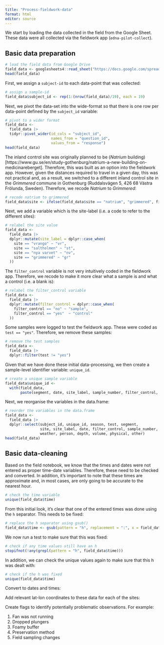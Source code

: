 ```yaml
---
title: "Process-fieldwork-data"
format: html
editor: source
---
```


We start by loading the data collected in the field from the Google Sheet. These data were all collected via the fieldwork app (`edna-pilot-collect`).

## Basic data preparation

```r
# load the field data from Google Drive
field_data <- googlesheets4::read_sheet("https://docs.google.com/spreadsheets/d/1fJuy4kHUN6CYKzhboMhRq4J_STO3BhGRMCNWwQ5jtkc/edit?usp=sharing")
head(field_data)
```

First, we assign a `subject-id` to each data-point that was collected:

```r
# assign a sample-id
field_data$subject_id <- rep(1:(nrow(field_data)/19), each = 19)
```

Next, we pivot the data-set into the wide-format so that there is one row per data-point defined by the `subject_id` variable:

```r
# pivot to a wider format
field_data <-
  field_data |>
  tidyr::pivot_wider(id_cols = "subject_id",
                     names_from = "question_id",
                     values_from = "response")
head(field_data)
```

The inland control site was originally planned to be (*Natrium* building)\[https://www.gu.se/en/study-gothenburg/natrium-a-new-building-on-medicinareberget\]. Therefore, this was built as an option into the fieldwork app. However, given the distances required to travel in a given day, this was not practical and, as a result, we switched to a different inland control site in the *Grimmered* commune in Gothenburg (Ruddalsvägen 5, 426 68 Västra Frölunda, Sweden). Therefore, we recode *Natrium* to *Grimmered*:

```r
# recode natrium to grimmered
field_data$site <- ifelse(field_data$site == "natrium", "grimmered", field_data$site)
```

Next, we add a variable which is the site-label (i.e. a code to refer to the different sites):

```r
# relabel the site value
field_data <-
  field_data |>
  dplyr::mutate(site_label = dplyr::case_when(
    site == "vrango" ~ "vr",
    site == "saltholmen" ~ "st",
    site == "nya varvet" ~ "nv",
    site == "grimmered" ~ "gr"
  ))
```

The `filter_control` variable is not very intuitively coded in the fieldwork app. Therefore, we recode to make it more clear what a sample is and what a control (i.e. a blank is):

```r
# relabel the filter_control variable
field_data <-
  field_data |>
  dplyr::mutate(filter_control = dplyr::case_when(
    filter_control == "no" ~ "sample",
    filter_control == "yes"  ~ "control"
  ))
```

Some samples were logged to test the fieldwork app. These were coded as `test == "yes"`. Therefore, we remove these samples:

```r
# remove the test samples
field_data <-
  field_data |>
  dplyr::filter(test != "yes")
```

Given that we have done these initial data-processing, we then create a sample-level identifier variable: `unique_id`.

```r
# create a unique sample variable
field_data$unique_id <-
  with(field_data,
       paste(segment, date, site_label, sample_number, filter_control, sep = "_"))
```

Next, we reorganise the variables in the data.frame:

```r
# reorder the variables in the data.frame
field_data <-
  field_data |>
  dplyr::select(subject_id, unique_id, season, test, segment,
                site, site_label, date, filter_control, sample_number, time, lat, lon,
                weather, person, depth, volume, physical, other)
head(field_data)
```

## Basic data-cleaning

Based on the field notebook, we know that the times and dates were not entered as proper time-date variables. Therefore, these need to be checked and converted. In addition, it's important to note that these times are approximate and, in most cases, are only going to be accurate to the nearest hour.

```r
# check the time variable
unique(field_data$time)
```

From this initial look, it's clear that one of the entered times was done using the `h` separator. This needs to be fixed:

```r
# replace the h separator using gsub()
field_data$time <- gsub(pattern = "h", replacement = ":", x = field_data$time)
```

We now run a test to make sure that this was fixed:

```r
# check if any time values still have an h
stopifnot(!any(grepl(pattern = "h", field_data$time)))
```

In addition, we can check the unique values again to make sure that this h was dealt with:

```r
# check if the h was fixed
unique(field_data$time)
```

Convert to dates and times:

Add relevant lat-lon coordinates to these data for each of the sites:

Create flags to identify potentially problematic observations. For example:

1. Fan was not running
2. Dropped plungers
3. Foamy buffer
4. Preservation method
5. Field sampling changes





